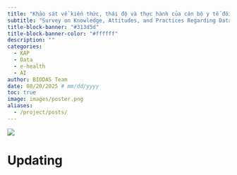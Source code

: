 ```yaml
---
title: "Khảo sát về kiến thức, thái độ và thực hành của cán bộ y tế đối với dữ liệu, e-health và trí tuệ nhân tạo"
subtitle: "Survey on Knowledge, Attitudes, and Practices Regarding Data Use, e-Health, and Artificial Intelligence among Healthcare Workers"
title-block-banner: "#313d5d"
title-block-banner-color: "#ffffff"
description: ""
categories:
  - KAP
  - Data
  - e-health
  - AI
author: BIODAS Team
date: 08/20/2025 # mm/dd/yyyy
toc: true
image: images/poster.png
aliases: 
  - /project/posts/
---
```


![](images/poster.png){fig-align="center" class="img-cover"}

# Updating

```{=html}

```

